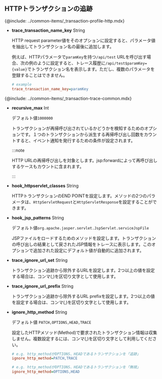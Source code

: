 ## HTTPトランザクションの追跡

{@include: ../common-items/_transaction-profile-http.mdx}

- **trace_transaction_name_key** <span class='type'>String</span>

  HTTP request parameter値をそのオプションに設定すると、パラメータ値を抽出してトランザクション名の最後に追加します。 

  例えば、HTTPパラメータで`paramKey`を持つ`/api/test` URLを呼び出す場合、次の例のように設定すると、トレース履歴に`/api/test$paramKey={value}`でトランザクション名を表示します。ただし、複数のパラメータを登録することはできません。

  ```ini title='whatap.conf'
  # example
  trace_transaction_name_key=paramKey
  ```

{@include: ../common-items/_transaction-trace-common.mdx}

- **recursive_max** <span class='type'>Int</span>

  デフォルト値`1000000`

  トランザクションが再帰呼び出されているかどうかを検知するためのオプションです。１つのトランザクションから派生する再帰呼び出し回数をカウントすると、イベント通知を発行するための条件が設定されます。

  :::note

  HTTP URLの再帰呼び出しを対象とします。jsp:forwardによって再呼び出しするケースもカウントに含まれます。

  :::

- **hook_httpservlet_classes** <span class='type'>String</span>

  HTTPトランザクションのEND POINTを設定します。メソッドの2つのパラメータは、`HttpServletRequest`と`HttpServletResponse`を設定することができます。

- **hook_jsp_patterns** <span class='type'>String</span>

  デフォルト値`org.apache.jasper.servlet.JspServlet.serviceJspFile`

  JSPファイルをロードするためのメソッドを設定します。トランザクションの呼び出しの結果として戻されたJSP情報をトレースに表示します。このオプションで追加された設定にデフォルト値が自動的に追加されます。

- **trace_ignore_url_set** <span class='type'>String</span>

  トランザクション追跡から除外するURLを設定します。2つ以上の値を設定する場合は、コンマ(,)を区切り文字として使用します。

- **trace_ignore_url_prefix** <span class='type'>String</span>

  トランザクション追跡から除外するURL prefixを設定します。2つ以上の値を設定する場合は、コンマ(,)を区切り文字として使用します。

- **ignore_http_method** <span class='type'>String</span>

  デフォルト値 `PATCH,OPTIONS,HEAD,TRACE`

  設定したHTTPメソッド(Method)で要求されたトランザクション情報は収集しません。複数設定するには、コンマ(,)を区切り文字として利用してください。

  ```ini title="whatap.conf"
  # e.g. http_methodがOPTIONS、HEADであるトランザクションを「追跡」
  ignore_http_method=PATCH,TRACE

  # e.g. http_methodがOPTIONS、HEADであるトランザクションを「無視」
  ignore_http_method=OPTIONS,HEAD
  ```

